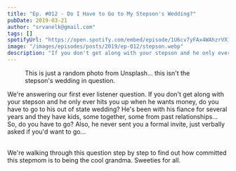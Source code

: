 ```yaml
---
title: "Ep. #012 - Do I Have to Go to My Stepson's Wedding?"
pubDate: 2019-03-21
author: "srvanelk@gmail.com"
tags: []
spotifyUrl: "https://open.spotify.com/embed/episode/1U6cv7yFAx4WAhzrVX1fOB?utm_source=generator&theme=0"
image: "/images/episodes/posts/2019/ep-012/stepson.webp"
description: "If you don't get along with your stepson and he only ever hits you up when he wants money, do you have to go to his out of state wedding?"
---
```



<figure>
  <img src="/images/episodes/posts/2019/ep-012/stepson.webp" alt="" />
  <figcaption>
    This is just a random photo from Unsplash... this isn't the stepson's
    wedding in question.
  </figcaption>
</figure>

<SpotifyEmbed
  spotifyUrl={frontmatter.spotifyUrl}
  coverImage={frontmatter.image}
  coverAlt={frontmatter.title}
  title="Wedded"
  subtitle="Tap to load this episode"
/>

We're answering our first ever listener question. If you don't get along with your stepson and he only ever hits you up when he wants money, do you have to go to his out of state wedding? He's been with his fiance for several years and they have kids, some together, some from past relationships... So, do you have to go? Also, he never sent you a formal invite, just verbally asked if you'd want to go...<br />

<br />
We're walking through this question step by step to find out how committed this stepmom
is to being the cool grandma. Sweeties for all.
